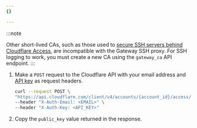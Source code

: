 ```yaml
---
{}

---
```



:::note

Other short-lived CAs, such as those used to [secure SSH servers behind Cloudflare Access](/cloudflare-one/applications/non-http/short-lived-certificates-legacy/), are incompatible with the Gateway SSH proxy. For SSH logging to work, you must create a new CA using the `gateway_ca` API endpoint.
:::

1. Make a `POST` request to the Cloudflare API with your email address and [API key](/fundamentals/api/get-started/keys/) as request headers.

   ```bash
   curl --request POST \
   "https://api.cloudflare.com/client/v4/accounts/{account_id}/access/gateway_ca" \
   --header "X-Auth-Email: <EMAIL>" \
   --header "X-Auth-Key: <API_KEY>"
   ```

2. Copy the `public_key` value returned in the response.